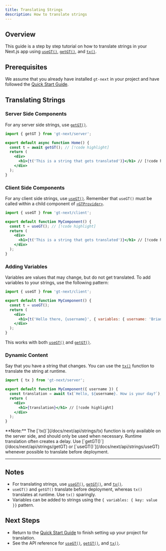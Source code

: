 ```yaml
---
title: Translating Strings
description: How to translate strings
---
```


## Overview

This guide is a step by step tutorial on how to translate strings in your Next.js app using
[`useGT()`](/docs/next/api/strings/useGT), [`getGT()`](/docs/next/api/strings/getGT), and [`tx()`](/docs/next/api/strings/tx).

## Prerequisites

We assume that you already have installed `gt-next` in your project and have followed the [Quick Start Guide](/docs/next/tutorials/quickstart).

## Translating Strings

### Server Side Components
For any server side strings, use [`getGT()`](/docs/next/api/strings/getGT).

```jsx title="src/pages/index.jsx" copy
import { getGT } from 'gt-next/server';

export default async function Home() {
  const t = await getGT(); // [!code highlight]
  return (
    <div>
      <h1>{t('This is a string that gets translated')}</h1> // [!code highlight]
    </div>
  );
}
```


### Client Side Components
For any client side strings, use [`useGT()`](/docs/next/api/strings/useGT).
Remember that `useGT()` must be called within a child component of [`<GTProvider>`](/docs/next/api/components/gtprovider).

```jsx title="src/components/MyComponent.jsx" copy
import { useGT } from 'gt-next/client';

export default function MyComponent() {
  const t = useGT(); // [!code highlight]
  return (
    <div>
      <h1>{t('This is a string that gets translated')}</h1> // [!code highlight]
    </div>
  );
}
```

### Adding Variables
Variables are values that may change, but do not get translated.
To add variables to your strings, use the following pattern:

```jsx title="MyComponent.jsx" copy
import { useGT } from 'gt-next/client';

export default function MyComponent() {
  const t = useGT();
  return (
    <div>
      <h1>{t('Hello there, {username}', { variables: { username: 'Brian123' }})}</h1> // [!code highlight]
    </div>
  );
}
```

This works with both [`useGT()`](/docs/next/api/strings/useGT) and [`getGT()`](/docs/next/api/strings/getGT).

### Dynamic Content
Say that you have a string that changes.
You can use the [`tx()`](/docs/next/api/strings/tx) function to translate the string at runtime.

```jsx title="MyComponent.jsx" copy
import { tx } from 'gt-next/server';

export default function MyComponent({ username }) {
  const translation = await tx(`Hello, ${username}. How is your day?`); // [!code highlight]
  return (
    <div>
      <h1>{translation}</h1> // [!code highlight]
    </div>
  );
}
```

<Callout type="warn">
  **Note:**
  The [`tx()`](/docs/next/api/strings/tx) function is only available on the server side, and should only be used when necessary.
  Runtime translation often creates a delay.
  Use [`getGT()`](/docs/next/api/strings/getGT) or [`useGT()`](/docs/next/api/strings/useGT) whenever possible to translate before deployment.
</Callout>

---

## Notes
 * For translating strings, use [`useGT()`](/docs/next/api/strings/useGT), [`getGT()`](/docs/next/api/strings/getGT), and [`tx()`](/docs/next/api/strings/tx).
 * `useGT()` and `getGT()` translate before deployment, whereas `tx()` translates at runtime. Use `tx()` sparingly.
 * Variables can be added to strings using the `{ variables: { key: value }}` pattern.

## Next Steps
 * Return to the [Quick Start Guide](/docs/next/tutorials/quickstart) to finish setting up your project for translation.
 * See the API reference for [`useGT()`](/docs/next/api/strings/useGT), [`getGT()`](/docs/next/api/strings/getGT), and [`tx()`](/docs/next/api/strings/tx).
